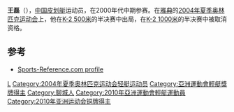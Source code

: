 '''王磊'''（{{bd|1981年|1月25日|catIdx=W}}），[[中华人民共和国|中国]][[皮划艇|皮划艇]]运动员，在2000年代中期参赛。在[[雅典|雅典]]的[[2004年夏季奥林匹克运动会|2004年夏季奥林匹克运动会]]上，他在[[2004年夏季奥林匹克运动会皮划艇–男子K-2_500米_metres|K-2 500米]]的半决赛中出局，在[[2004年夏季奥林匹克运动会皮划艇–男子K-2_1000米|K-2 1000米]]的半决赛中被取消资格。

== 参考 ==
{{reflist}}
*[https://web.archive.org/web/20121023160550/http://www.sports-reference.com/olympics/athletes/wa/wang-lei-1.html Sports-Reference.com profile]

{{DEFAULTSORT:W}}
[[Category:王姓|L]]
[[Category:2004年夏季奥林匹克运动会轻艇运动员|Category:2004年夏季奥林匹克运动会轻艇运动员]]
[[Category:亞洲運動會輕艇獎牌得主|Category:亞洲運動會輕艇獎牌得主]]
[[Category:聊城人|Category:聊城人]]
[[Category:2010年亞洲運動會輕艇運動員|Category:2010年亞洲運動會輕艇運動員]]
[[Category:2010年亚洲运动会铜牌得主|Category:2010年亚洲运动会铜牌得主]]